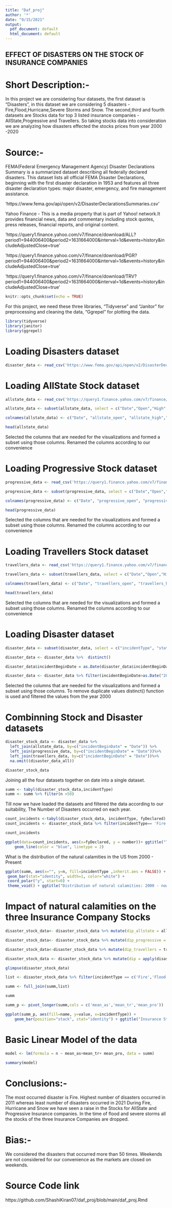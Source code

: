 ---
title: "Daf_proj"
author: '*'
date: "9/15/2021"
output:
  pdf_document: default
  html_document: default
---
## EFFECT OF DISASTERS ON THE STOCK OF INSURANCE COMPANIES

# Short Description:- 
In this project we are considering four datasets, the first dataset is "Disasters", in this dataset we are considering 5 disasters - Fire,Flood,Hurricane,Severe Storms and Snow. The second,third and fourth datasets are Stocks data for top 3 listed insurance companies - AllState,Progressive and Travellers. So taking stocks data into consideration we are analyzing how disasters effected the stocks prices from year 2000 -2020

# Source:-
FEMA(Federal Emergency Management Agency) Disaster Declarations Summary is a summarized dataset describing all federally declared disasters. This dataset lists all official FEMA Disaster Declarations, beginning with the first disaster declaration in 1953 and features all three disaster declaration types: major disaster, emergency, and fire management assistance. 

'https://www.fema.gov/api/open/v2/DisasterDeclarationsSummaries.csv'


Yahoo Finance - This is a media property that is part of Yahoo! network.It provides financial news, data and commentary including stock quotes, press releases, financial reports, and original content.

'https://query1.finance.yahoo.com/v7/finance/download/ALL?period1=944006400&period2=1631664000&interval=1d&events=history&includeAdjustedClose=true'

'https://query1.finance.yahoo.com/v7/finance/download/PGR?period1=944006400&period2=1631664000&interval=1d&events=history&includeAdjustedClose=true'

'https://query1.finance.yahoo.com/v7/finance/download/TRV?period1=944006400&period2=1631664000&interval=1d&events=history&includeAdjustedClose=true'

```{r setup, include=FALSE}
knitr::opts_chunk$set(echo = TRUE)
```

For this project, we need these three libraries, "Tidyverse" and "Janitor" for preprocessing and cleaning the data, "Ggrepel" for plotting the data.
```{r importing libraries}
library(tidyverse)
library(janitor)
library(ggrepel)
```

# Loading Disasters dataset
```{r disaster dataset}
disaster_data <- read_csv('https://www.fema.gov/api/open/v2/DisasterDeclarationsSummaries.csv')
```

# Loading AllState Stock dataset
```{r AllState dataset}
allstate_data <- read_csv('https://query1.finance.yahoo.com/v7/finance/download/ALL?period1=944006400&period2=1631664000&interval=1d&events=history&includeAdjustedClose=true')

allstate_data <- subset(allstate_data, select = c("Date","Open","High","Low","Close"))

colnames(allstate_data) <- c("Date", "allstate_open", "allstate_high","allstate_low","allstate_close")

head(allstate_data)
```

Selected the columns that are needed for the visualizations and formed a subset using those columns. Renamed the columns according to our convenience


# Loading Progressive Stock dataset
```{r Progressive dataset}
progressive_data <- read_csv('https://query1.finance.yahoo.com/v7/finance/download/PGR?period1=944006400&period2=1631664000&interval=1d&events=history&includeAdjustedClose=true')

progressive_data <- subset(progressive_data, select = c("Date","Open","High","Low","Close"))

colnames(progressive_data) <- c("Date", "progressive_open", "progressive_high","progressive_low","progressive_close")

head(progressive_data)
```

Selected the columns that are needed for the visualizations and formed a subset using those columns. Renamed the columns according to our convenience


# Loading Travellers Stock dataset
```{r Travellers dataset}
travellers_data <- read_csv('https://query1.finance.yahoo.com/v7/finance/download/TRV?period1=944006400&period2=1631664000&interval=1d&events=history&includeAdjustedClose=true')

travellers_data <- subset(travellers_data, select = c("Date","Open","High","Low","Close"))

colnames(travellers_data) <- c("Date", "travellers_open", "travellers_high","travellers_low","travellers_close")

head(travellers_data)
```
Selected the columns that are needed for the visualizations and formed a subset using those columns. Renamed the columns according to our convenience


# Loading Disaster dataset
```{r}
disaster_data <- subset(disaster_data, select = c("incidentType", "state", "declarationType","fyDeclared", "declarationDate", "incidentBeginDate", "incidentEndDate", "disasterCloseoutDate"))

disaster_data <- disaster_data %>%  distinct()

disaster_data$incidentBeginDate = as.Date(disaster_data$incidentBeginDate)

disaster_data <- disaster_data %>% filter(incidentBeginDate>as.Date("2000-01-01"))
```


Selected the columns that are needed for the visualizations and formed a subset using those columns. To remove duplicate values distinct() function is used and filtered the values from the year 2000


# Combinning Stock and Disaster datasets
```{r}
disaster_stock_data <- disaster_data %>% 
  left_join(allstate_data, by=c("incidentBeginDate" = "Date")) %>%
  left_join(progressive_data, by=c("incidentBeginDate" = "Date"))%>%
  left_join(travellers_data, by=c("incidentBeginDate" = "Date"))%>%
  na.omit((disaster_data_all))

disaster_stock_data
```

Joining all the four datasets together on date into a single dataset.

```{r}
summ <- tabyl(disaster_stock_data,incidentType)
summ <- summ %>% filter(n >50)
```


Till now we have loaded the datasets and filtered the data according to our suitability,
The Number of Disasters occurred on each year.


```{r}
count_incidents <-tabyl(disaster_stock_data, incidentType, fyDeclared)
count_incidents <- disaster_stock_data %>% filter(incidentType== 'Fire' | incidentType== 'Flood' | incidentType== 'Hurricane' | incidentType== 'Severe Storm(s)' |incidentType== 'Snow') %>% group_by(fyDeclared)%>%  summarise(number = n())

count_incidents
```
```{r}
ggplot(data=count_incidents, aes(x=fyDeclared, y = number))+ ggtitle("Total disasters occured in each year")+
    geom_line(color = "blue", linetype = 2)
```


What is the distribution of the natural calamities in the US from 2000 - Present
```{r piechart}
ggplot(summ, aes(x="", y=n, fill=incidentType ,inherit.aes = FALSE)) +
 geom_bar(stat="identity", width=1, color="white") +
 coord_polar("y", start=0) +
 theme_void() + ggtitle("Distribution of natural calamities: 2000 - now")
```

# Impact of natural calamities on the three Insurance Company Stocks
```{r}
disaster_stock_data<- disaster_stock_data %>% mutate(dip_allstate = allstate_close - allstate_open)

disaster_stock_data<- disaster_stock_data %>% mutate(dip_progressive = progressive_close- progressive_open )

disaster_stock_data<-disaster_stock_data %>% mutate(dip_travellers = travellers_close - travellers_open)

disaster_stock_data <- disaster_stock_data %>% mutate(dip = apply(disaster_stock_data[,c('dip_allstate','dip_progressive','dip_travellers')], 1, min, na.rm = TRUE))

glimpse(disaster_stock_data)

```

```{r}
list <- disaster_stock_data %>% filter(incidentType == c('Fire','Flood','Hurricane','Severe Storm(s)','Snow'))%>% group_by(incidentType) %>% summarise(mean_as = mean(dip_allstate), mean_tr = mean(dip_travellers), mean_pro = mean(dip_progressive))

summ <- full_join(summ,list)

summ
```
```{r}
summ_p <- pivot_longer(summ,cols = c('mean_as','mean_tr','mean_pro'))

ggplot(summ_p, aes(fill=name, y=value, x=incidentType)) + 
    geom_bar(position="stack", stat="identity") + ggtitle("Insurance Stock reactions to Disasters")

```
# Basic Linear Model of the data
```{r}
model <- lm(formula = n ~ mean_as+mean_tr+ mean_pro, data = summ)

summary(model)
```
# Conclusions:-
The most occurred disaster is Fire.
Highest number of disasters occurred in 2011 whereas least number of disasters occurred in 2021
During Fire, Hurricane and Snow we have seen a raise in the Stocks for AllState and Progressive Insurance companies.
In the time of flood and severe storms all the stocks of the three Insurance Companies are dropped.

# Bias:-
We considered the disasters that occurred more than 50 times.
Weekends are not considered for our convenience as the markets are closed on weekends.

# Source Code link
https://github.com/ShashiKiran07/daf_proj/blob/main/daf_proj.Rmd



